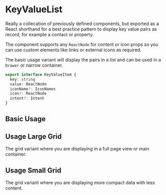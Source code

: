 
<Meta title="KeyValueList" component={KeyValueList} />

# KeyValueList

Really a collecation of previously defined components, but exported as a React shorthand for a best practice pattern to display key value pairs as record, for example a contact or property.

The component supports any `ReactNode` for content or icon props so you can use custom elements like links or external icons as required.

The basic usage variant will display the pairs in a list and can be used in a `Drawer` or narrow container.

<ArgsTable of={KeyValueList} />

```ts
export interface KeyValueItem {
  key: string
  value: ReactNode
  iconName?: IconNames
  icon?: ReactNode
  intent?: Intent
}
```

## Basic Usage

<Canvas>
  <Story name="Basic Usage">
    <KeyValueList
      items={[
        {
          key: 'Name',
          value: 'John Doe',
          iconName: 'usernameSystem',
          intent: 'primary',
        },
        {
          key: 'Email',
          value: 'email@example.com',
          iconName: 'emailSystem',
          intent: 'primary',
        },
        {
          key: 'Address',
          value: '1234 Main St, Foo, Bar, 12345',
          iconName: 'homeSystem',
          intent: 'primary',
        },
      ]}
    />
  </Story>
</Canvas>

<RenderHtmlMarkup component="KeyValueList" story="Basic Usage" />

## Usage Large Grid

The grid variant where you are displaying in a full page view or main container.

<Canvas>
  <Story name="Usage Large Grid">
    <KeyValueList
      hasLargeGrid
      items={[
        {
          key: 'Name',
          value: 'John Doe',
          iconName: 'usernameSystem',
          intent: 'primary',
        },
        {
          key: 'Email',
          value: 'email@example.com',
          iconName: 'emailSystem',
          intent: 'primary',
        },
        {
          key: 'Address',
          value: '1234 Main St, Foo, Bar, 12345',
          iconName: 'homeSystem',
          intent: 'primary',
        },
      ]}
    />
  </Story>
</Canvas>

<RenderHtmlMarkup component="KeyValueList" story="Usage Large Grid" />

## Usage Small Grid

The grid variant where you are displaying more compact data with less content.

<Canvas>
  <Story name="Usage Small Grid">
    <KeyValueList
      hasSmallGrid
      items={[
        {
          key: 'Name',
          value: 'John Doe',
          iconName: 'usernameSystem',
          intent: 'primary',
        },
        {
          key: 'Email',
          value: 'email@example.com',
          iconName: 'emailSystem',
          intent: 'primary',
        },
        {
          key: 'Address',
          value: '1234 Main St, Foo, Bar, 12345',
          iconName: 'homeSystem',
          intent: 'primary',
        },
      ]}
    />
  </Story>
</Canvas>

<RenderHtmlMarkup component="KeyValueList" story="Usage Small Grid" />
